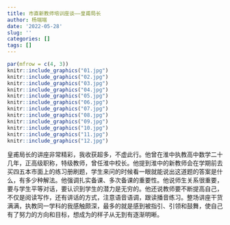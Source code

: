 ```yaml
---
title: 市直新教师培训座谈——皇甫局长
author: 杨端端
date: '2022-05-28'
slug: ''
categories: []
tags: []
---
```


```r
par(mfrow = c(4, 3))
knitr::include_graphics("01.jpg")
knitr::include_graphics("02.jpg")
knitr::include_graphics("03.jpg")
knitr::include_graphics("04.jpg")
knitr::include_graphics("05.jpg")
knitr::include_graphics("06.jpg")
knitr::include_graphics("07.jpg")
knitr::include_graphics("08.jpg")
knitr::include_graphics("09.jpg")
knitr::include_graphics("10.jpg")
knitr::include_graphics("11.jpg")
knitr::include_graphics("12.jpg")
```

皇甫局长的讲座非常精彩，我收获超多，不虚此行。他曾在淮中执教高中数学二十几年，正高级职称，特级教师，曾任淮中校长。他提到淮中的新教师会在学期前去买四五本市面上的练习册刷题，学生来问的时候看一眼就能说出这道题的答案是什么，有多少种解法。他强调扎实备课、多次备课的重要性。他说师生关系很重要，要与学生平等对话，要认识到学生的潜力是无穷的。他还说教师要不断提高自己，不仅是阅读写作，还有讲话的方式，注意语音语调，跟读播音练习。整场讲座干货满满，执教同一学科的我感触颇深，最多的就是感到被指引、引领和鼓舞，使自己有了努力的方向和目标，想成为的样子从无到有逐渐明晰。